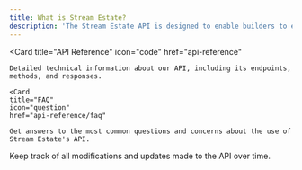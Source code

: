 ```yaml
---
title: What is Stream Estate?
description: 'The Stream Estate API is designed to enable builders to easily query, observe, and automate on-chain real estate data and insights'
---
```

<Card
    title="API Reference"
    icon="code"
    href="api-reference"
  >
    Detailed technical information about our API, including its endpoints, methods, and responses.
  </Card>
<CardGroup cols={2}>

    <Card
    title="FAQ"
    icon="question"
    href="api-reference/faq"
  >
    Get answers to the most common questions and concerns about the use of Stream Estate's API.
  </Card>
  <Card
    title="Change Log"
    icon="map"
    href="https://verdant-strand-46f.notion.site/8b657e7b964840abac80acd5afbb683e"
  >
    Keep track of all modifications and updates made to the API over time.
  </Card>
  
</CardGroup>